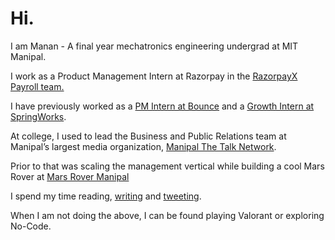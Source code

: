 # Hi.
I am Manan - A final year mechatronics engineering undergrad at MIT Manipal.

I work as a Product Management Intern at Razorpay in the [RazorpayX Payroll team.](https://razorpay.com/payroll/)

I have previously worked as a [PM Intern at Bounce](https://www.mananagarwal.in/pm-internship-at-bounce-learnings-and-the-experience) and a [Growth Intern at SpringWorks](https://www.linkedin.com/posts/mananagarwal03_internship-startups-bangalore-activity-6615235098830827520-Gsql).

At college, I used to lead the Business and Public Relations team at Manipal’s largest media organization, [Manipal The Talk Network](https://www.manipalthetalk.org/).

Prior to that was scaling the management vertical while building a cool Mars Rover at [Mars Rover Manipal](http://marsrovermanipal.com/)

I spend my time reading, [writing](https://www.mananagarwal.in/blog) and [tweeting](https://twitter.com/manan_0308).

When I am not doing the above, I can be found playing Valorant or exploring No-Code.
